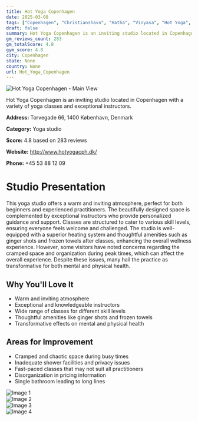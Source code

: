 ```yaml
---
title: Hot Yoga Copenhagen
date: 2025-03-08
tags: ["Copenhagen", "Christianshavn", "Hatha", "Vinyasa", "Hot Yoga", "cozy", "intimate", "Copenhagen"]  
draft: false
summary: Hot Yoga Copenhagen is an inviting studio located in Copenhagen with a variety of yoga classes and exceptional instructors.
gm_reviews_count: 283
gm_totalScore: 4.8
gym_score: 4.8
city: Copenhagen
state: None
country: None
url: Hot_Yoga_Copenhagen
---
```


<div className="aspect-[16/9] relative my-8">
  <img 
    src="https://lh5.googleusercontent.com/p/AF1QipNvpeBwPKiMEDYdemgmRZSv5_N9rdZzNkDMvtLW=w1920-h1080-k-no"
    alt="Hot Yoga Copenhagen - Main View"
    className="object-cover absolute inset-0 w-full h-full rounded-lg"
  />
</div>

Hot Yoga Copenhagen is an inviting studio located in Copenhagen with a variety of yoga classes and exceptional instructors.

**Address:** Torvegade 66, 1400 København, Denmark

**Category:** Yoga studio

**Score:** 4.8 based on 283 reviews

**Website:** http://www.hotyogacph.dk/

**Phone:** +45 53 88 12 09

# Studio Presentation

This yoga studio offers a warm and inviting atmosphere, perfect for both beginners and experienced practitioners. The beautifully designed space is complemented by exceptional instructors who provide personalized guidance and support. Classes are structured to cater to various skill levels, ensuring everyone feels welcome and challenged. The studio is well-equipped with a superior heating system and thoughtful amenities such as ginger shots and frozen towels after classes, enhancing the overall wellness experience. However, some visitors have noted concerns regarding the cramped space and organization during peak times, which can affect the overall experience. Despite these issues, many hail the practice as transformative for both mental and physical health.

## Why You'll Love It

- Warm and inviting atmosphere
- Exceptional and knowledgeable instructors
- Wide range of classes for different skill levels
- Thoughtful amenities like ginger shots and frozen towels
- Transformative effects on mental and physical health

## Areas for Improvement

- Cramped and chaotic space during busy times
- Inadequate shower facilities and privacy issues
- Fast-paced classes that may not suit all practitioners
- Disorganization in pricing information
- Single bathroom leading to long lines

<div className="grid grid-cols-1 xl:grid-cols-2 gap-4 my-8">
<div className="aspect-[4/3] relative"><img src="https://lh3.googleusercontent.com/p/AF1QipMt_XUavXWK7P_PvGja9Q9H9jsIAjRApxhg6jpk=w1920-h1080-k-no" alt="Image 1" className="object-cover absolute inset-0 w-full h-full rounded-lg" /></div>
<div className="aspect-[4/3] relative"><img src="https://lh3.googleusercontent.com/p/AF1QipObrHBe81H5UDBPkO4-ZD4X__Y54rMXApbPCDGt=w1920-h1080-k-no" alt="Image 2" className="object-cover absolute inset-0 w-full h-full rounded-lg" /></div>
<div className="aspect-[4/3] relative"><img src="https://lh5.googleusercontent.com/p/AF1QipNnAinKsM0EiP-hgm3jthTCtmEyVWQnFrIVVdyy=w1920-h1080-k-no" alt="Image 3" className="object-cover absolute inset-0 w-full h-full rounded-lg" /></div>
<div className="aspect-[4/3] relative"><img src="https://lh5.googleusercontent.com/p/AF1QipNvZsRG9auCEvTm1WjowQrhLZVlHFXay7GaV2hk=w1920-h1080-k-no" alt="Image 4" className="object-cover absolute inset-0 w-full h-full rounded-lg" /></div>
</div>